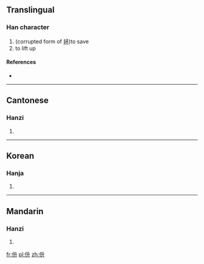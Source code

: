 ==Translingual==

===Han character===
{{Han char|rn=9|rad=人|as=04|sn=6|four=|canj=人竹廿 (OHT)}}

# (corrupted form of [[拯]])to save
# to lift up

====References====
* {{Han ref|kx=0096.110|hdz=10123.010|uh=343C|ud=13372}}

----

==Cantonese==

===Hanzi===
{{yue-hanzi|jyut=[[cing2]]|y=ching2}}

# {{defn|lang=yue|sort=人04}}

----

==Korean==

===Hanja===
{{ko-hanja|hangeul=승|rv=seung|mr=sŭng|y=sung}}

# {{defn|lang=ko|sort=人04}}

----

==Mandarin==

===Hanzi===
{{cmn-hanzi|pin=[[chèng]] ([[cheng4]]), [[zhěng]] ([[zheng3]])|wg=ch'eng<sup>4</sup>, cheng<sup>3</sup>}}

# {{defn|lang=cmn|sort=人04}}

[[fr:㐼]]
[[pl:㐼]]
[[zh:㐼]]